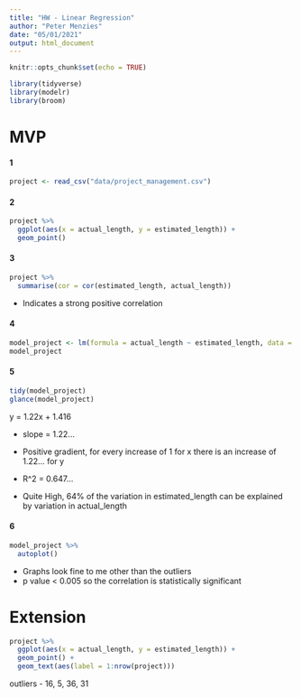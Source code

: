 ```yaml
---
title: "HW - Linear Regression"
author: "Peter Menzies"
date: "05/01/2021"
output: html_document
---
```


```r
knitr::opts_chunk$set(echo = TRUE)
```
```r
library(tidyverse)
library(modelr)
library(broom)
```

# MVP

#### 1
```r
project <- read_csv("data/project_management.csv")
```


#### 2
```r
project %>% 
  ggplot(aes(x = actual_length, y = estimated_length)) +
  geom_point()
```


#### 3
```r
project %>% 
  summarise(cor = cor(estimated_length, actual_length))
```
* Indicates a strong positive correlation 

#### 4

```r
model_project <- lm(formula = actual_length ~ estimated_length, data = project)
model_project
```
#### 5

```r
tidy(model_project)
glance(model_project)
```
y = 1.22x + 1.416

* slope = 1.22...
* Positive gradient, for every increase of 1 for x there is an increase of 1.22... for y 

* R^2 = 0.647...
* Quite High, 64% of the variation in estimated_length can be explained by variation in actual_length

#### 6

```r
model_project %>% 
  autoplot()
```

* Graphs look fine to me other than the outliers
* p value < 0.005 so the correlation is statistically significant

# Extension

```r
project %>% 
  ggplot(aes(x = actual_length, y = estimated_length)) +
  geom_point() +
  geom_text(aes(label = 1:nrow(project)))


```

outliers - 16, 5, 36, 31







